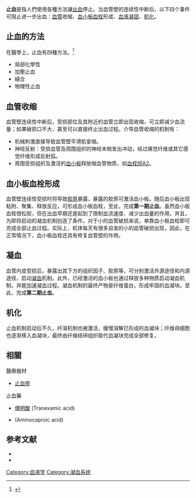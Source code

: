 '''止血'''是指人們使用各種方法讓[[出血|出血]]停止。当血管壁的连续性中断后，以下四个事件可阻止进一步出血：[[血管|血管]]收缩、[[血小板|血小板]][[血栓|血栓]]形成、[[血液凝固|血液凝固]]、[[机化|机化]]。

==止血的方法==
在醫學上，止血有四種方法。<ref>{{cite web |author1=陳勛 |title=醫學期刊：把培根塞進鼻孔！關於止血。 |url=https://www.youtube.com/watch?v=djnKllQ7bS4 |website=youtube |accessdate=2020-08-31 |archive-date=2020-09-30 |archive-url=https://web.archive.org/web/20200930202329/https://www.youtube.com/watch?v=djnKllQ7bS4&gl=US&hl=en |dead-url=no }}</ref>
*局部化學性
*加壓止血
*縫合
*物理性止血

==血管收缩==
血管壁连续性中断后，受损部位及其附近的血管立即出现收缩，可立即减少血流量；如果破损口不大，甚至可以直接终止出血过程。介导血管收缩的机制有：
*机械刺激直接导致血管壁平滑肌挛缩。
*神经反射：受损血管及周围组织的神经末梢发出冲动，经过痛觉纤维或其它感觉纤维形成反射弧。
*周围受损组织及激活的[[血小板|血小板]]释放缩血管物质，如[[血栓烷A2|血栓烷A2]]。

==血小板血栓形成==
血管壁连续性受损时将导致[[胶原|胶原]]暴露，暴露的胶原可激活血小板。随后血小板出现粘附、聚集、释放反应，可形成血小板血栓，至此，完成'''第一期止血'''。虽然血小板血栓很松软，但在出血早期还是起到了限制血流速度、减少出血量的作用，并且，为即将启动的凝血机制创造了条件。对于小的血管破损来说，单靠血小板血栓即可完成全部止血过程。实际上，机体每天有很多自发的小的血管破损出现，因此，在正常情况下，血小板血栓还具有修复血管壁的作用。

==凝血==
血管内皮受损后，暴露出其下方的组织因子、胶原等，可分别激活外源途径和内源途径，启动[[凝血|凝血]]机制。此外，已经激活的血小板也通过释放多种物质启动凝血机制，并能加速凝血过程。凝血机制的最终产物是纤维蛋白，形成牢固的血凝块。至此，完成'''第二期止血'''。

==机化==
止血机制启动后不久，纤溶机制也被激活，缓慢溶解已形成的血凝块；纤维母细胞也逐渐移入血凝块，最终由纤维结缔组织取代血凝块完成全部修复。

==相關==
;醫療器材
*[[止血带|止血带]]
;止血藥
*[[傳明酸|傳明酸]] (Tranexamic acid)
*{{link-en|胺基己酸|Aminocaproic acid}} (Aminocaproic acid)
{{抗出血药}}

==参考文献==
{{reflist}}
*{{cite book |author=Arthur C. Guyton |authorlink=Arthur C. Guyton |coauthors=John E. Hall |title= Textbook of medical physiology |url=https://archive.org/details/textbookofmedica0000guyt |year=2006 |publisher=Elsevier |location=Pennsylvania |isbn=0-8089-2317-X}}
*{{cite book |author=姚泰 |authorlink=姚泰 |coauthors=罗自强 |title=生理学 |year=2001 |publisher=人民卫生出版社 |location=北京 |isbn=7-117-04070-X}}

[[Category:血液学|Category:血液学]]
[[Category:凝血系统|Category:凝血系统]]